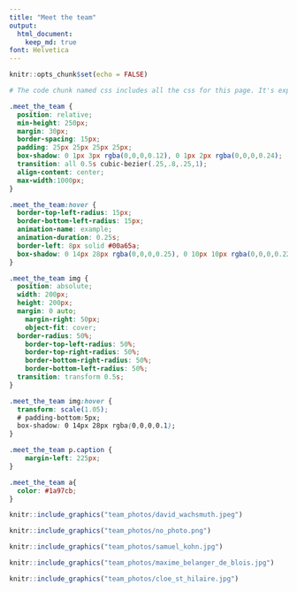 ```yaml
---
title: "Meet the team"
output: 
  html_document:
    keep_md: true
font: Helvetica
---
```


```r
knitr::opts_chunk$set(echo = FALSE)

# The code chunk named css includes all the css for this page. It's exported to all the SUS app, so everything in that css chunk should be starting by '.meet_the_team', so that it's applied only in the content of this script. 'meet_the_team' is the name of the divs' class used here. Every other code chunk which is the presentation for each individual team member should be preceded by '<div class="meet_the_team">' and ended with '</div>' to indicate that every code chunk is a new div, with the 'meet_the_team' css class taken. 

```

```css

.meet_the_team {
  position: relative;
  min-height: 250px;
  margin: 30px;
  border-spacing: 15px;
  padding: 25px 25px 25px 25px;
  box-shadow: 0 1px 3px rgba(0,0,0,0.12), 0 1px 2px rgba(0,0,0,0.24);
  transition: all 0.5s cubic-bezier(.25,.8,.25,1);
  align-content: center;
  max-width:1000px;
}

.meet_the_team:hover {
  border-top-left-radius: 15px;
  border-bottom-left-radius: 15px;
  animation-name: example;
  animation-duration: 0.25s;
  border-left: 8px solid #00a65a;
  box-shadow: 0 14px 28px rgba(0,0,0,0.25), 0 10px 10px rgba(0,0,0,0.22);
}

.meet_the_team img {
  position: absolute;
  width: 200px;
  height: 200px;
  margin: 0 auto;
    margin-right: 50px;
    object-fit: cover;
  border-radius: 50%;
    border-top-left-radius: 50%;
    border-top-right-radius: 50%;
    border-bottom-right-radius: 50%;
    border-bottom-left-radius: 50%;
  transition: transform 0.5s;
}

.meet_the_team img:hover {
  transform: scale(1.05);
  # padding-bottom:5px;
  box-shadow: 0 14px 28px rgba(0,0,0,0.1);
}

.meet_the_team p.caption {
    margin-left: 225px;
}

.meet_the_team a{
  color: #1a97cb;
}


```

<div class="meet_the_team">
```r

knitr::include_graphics("team_photos/david_wachsmuth.jpeg")

```
</div>

<div class="meet_the_team">
```r

knitr::include_graphics("team_photos/no_photo.png")

```
</div>

<div class="meet_the_team">
```r

knitr::include_graphics("team_photos/samuel_kohn.jpg")

```
</div>

<div class="meet_the_team">
```r

knitr::include_graphics("team_photos/maxime_belanger_de_blois.jpg")

```
</div>

<div class="meet_the_team">
```r

knitr::include_graphics("team_photos/cloe_st_hilaire.jpg")

```
</div>
